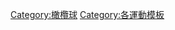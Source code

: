 {{template category|description=This category consists of templates related to [[橄欖球|橄欖球]].}}
[[Category:橄欖球|Category:橄欖球]]
[[Category:各運動模板|Category:各運動模板]]